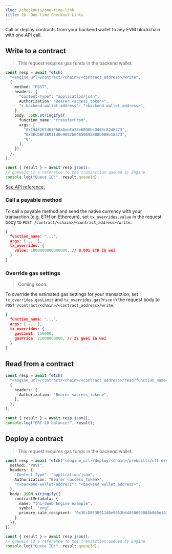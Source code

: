 ```yaml
---
slug: /checkouts/one-time-link
title: 2b. One-time Checkout Links
---
```


Call or deploy contracts from your backend wallet to any EVM blockchain with one API call.

## Write to a contract

> This request requires gas funds in the backend wallet.

```ts
const resp = await fetch(
  "<engine_url>/contract/<chain>/<contract_address>/write",
  {
    method: "POST",
    headers: {
      "Content-Type": "application/json",
      Authorization: "Bearer <access_token>",
      "x-backend-wallet-address": "<backend_wallet_address>",
    },
    body: JSON.stringify({
      function_name: "transferFrom",
      args: [
        "0x1946267d81Fb8aDeeEa28e6B98bcD446c8248473",
        "0x3EcDBF3B911d0e9052b64850693888b008e18373",
        "0",
      ],
    }),
  },
);

const { result } = await resp.json();
// queueId is a reference to the transaction queued by Engine.
console.log("Queue ID:", result.queueId);
```

[See API reference.](https://redocly.github.io/redoc/?url=https://demo.web3api.thirdweb.com/json#tag/Contract/operation/write)

### Call a payable method

To call a payable method and send the native currency with your transaction (e.g. ETH on Ethereum), set `tx_overrides.value` in the request body to `POST /contract/<chain>/<contract_address>/write`.

```json
{
  function_name: "...",
  args: [ ... ],
  tx_overrides: {
    value: 1000000000000000, // 0.001 ETH in wei
  }
}
```

### Override gas settings

> Coming soon.

To override the estimated gas settings for your transaction, set `tx_overrides.gasLimit` and `tx_overrides.gasPrice` in the request body to `POST /contract/<chain>/<contract_address>/write`.

```json
{
  function_name: "...",
  args: [ ... ],
  tx_overrides: {
    gasLimit: 150000,
    gasPrice: 22000000000, // 22 gwei in wei
  }
}
```

## Read from a contract

```ts
const resp = await fetch(
  "<engine_url>/contract/<chain>/<contract_address>/read?function_name=balanceOf&args=0x3EcDBF3B911d0e9052b64850693888b008e18373",
  {
    headers: {
      Authorization: "Bearer <access_token>",
    },
  },
);

const { result } = await resp.json();
console.log("ERC-20 balance:", result);
```

## Deploy a contract

> This request requires gas funds in the backend wallet.

```ts
const resp = await fetch("<engine_url>/deploy/<chain>/prebuilts/nft-drop", {
  method: "POST",
  headers: {
    "Content-Type": "application/json",
    Authorization: "Bearer <access_token>",
    "x-backend-wallet-address": "<backend_wallet_address>",
  },
  body: JSON.stringify({
    contractMetadata: {
      name: "thirdweb Engine example",
      symbol: "eng",
      primary_sale_recipient: "0x3EcDBF3B911d0e9052b64850693888b008e18373",
    },
  }),
});

const { result } = await resp.json();
// queueId is a reference to the transaction queued by Engine.
console.log("Queue ID:", result.queueId);
```
